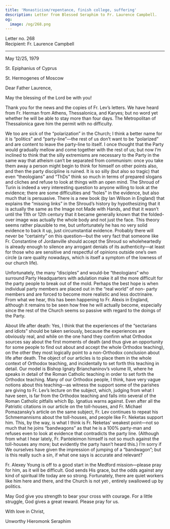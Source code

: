 ```yaml
---
title: 'Monasticism/repentance, finish college, suffering'
description: Letter from Blessed Seraphim to Fr. Laurence Campbell.
og:
  image: /og/268.png
---
```


<div style={{textAlign:'right', fontFamily:'monospace'}}>Letter no. 268</div>
<div style={{textAlign:'left', fontFamily:'monospace'}}>Recipient: Fr. Laurence Campbell</div>

---

May 12/25, 1979

St. Epiphanius of Cyprus

St. Hermogenes of Moscow

Dear Father Laurence,

May the blessing of the Lord be with you!

Thank you for the news and the copies of Fr. Lev’s letters. We have heard from Fr. Herman from Athens, Thessalonica, and Karyes; but no word yet whether he will be able to stay more than four days. The Metropolitan of Thessalonica gave him the permit with no difficulty.

We too are sick of the “polarization” in the Church; I think a better name for it is “politics” and “party-line”—the rest of us don’t want to be “polarized” and are content to leave the party-line to itself. I once thought that the Party would gradually mellow and come together with the rest of us; but now I’m inclined to think that the silly extremisms are necessary to the Party in the same way that atheism can’t be separated from communism: once you take them away a person might begin to think for himself on other points also, and then the party discipline is ruined. It is so silly (but also so tragic) that even “theologians” and “ThDs” think so much in terms of prepared slogans and cliches and refuse to look at things with an open mind. The Shroud of Turin is indeed a very interesting question to anyone willing to look at the evidence; there are some difficulties and “holes” in the evidence, but also much that is persuasive. There is a new book (by Ian Wilson in England) that explains the “missing links” in the Shroud’s history by hypothesizing that it is actually the same as the Image not Made with Hands, and that it wasn’t until the 11th or 12th century that it became generally known that the folded-over image was actually the whole body and not just the face. This theory seems rather plausible to me, but unfortunately he has no very solid evidence to back it up, just circumstantial evidence. Probably there will never be “certainty” on this question—but the very fact that someone like Fr. Constantine of Jordanville should accept the Shroud so wholeheartedly is already enough to silence any arrogant denials of its authenticity—at least for those who are sensitive and respectful of opinions outside one’s own circle (a rare quality nowadays, which is itself a symptom of the lowness of our church life).

Unfortunately, the many “disciples” and would-be “theologians” who surround Party Headquarters with adulation make it all the more difficult for the party people to break out of the mold. Perhaps the best hope is when individual party members are placed out in the “real world” of non- party members and are forced to become more realistic and less doctrinaire. From what we hear, this has been happening to Fr. Alexis in England, although it remains to be seen how free he will actually become, especially since the rest of the Church seems so passive with regard to the doings of the Party.

About life after death: Yes, I think that the experiences of the “sectarians and idiots” should be taken seriously, because the experiences are obviously real, and while on the one hand they confirm what Orthodox sources say about the first moments of death (and thus give an opportunity for some people to find out about and accept the whole Orthodox teaching), on the other they most logically point to a non-Orthodox conclusion about life after death. The object of our articles is to place them in the whole context of Orthodox teaching, and incidentally to set forth this teaching in detail. Our model is Bishop Ignaty Brianchaninov’s volume III, where he speaks in detail of the Roman Catholic teaching in order to set forth the Orthodox teaching. Many of our Orthodox people, I think, have very vague notions about this teaching—as witness the support some of the parishes are giving to Fr. Lev’s lecture on the subject, which, judging from what I have seen, is far from the Orthodox teaching and falls into several of the Roman Catholic pitfalls which Bp. Ignatius warns against. Even after all the Patristic citations in our article on the toll-houses, and Fr. Michael Pomazansky’s article on the same subject, Fr. Lev continues to repeat his Schmemannisms about the toll-houses, and people like Fr. Neketas support him. This, by the way, is what I think is Fr. Neketas’ weakest point—not so much that he joins “bandwagons” as that he is a 100% party-man and refuses even to look at evidence that contradicts the party line. (Although from what I hear lately, Fr. Panteleimon himself is not so much against the toll-houses any more; but evidently the party hasn’t heard this.) I’m sorry if We ourselves have given the impression of jumping of a “bandwagon”; but is this really such a sin, if what one says is accurate and relevant?

Fr. Alexey Young is off to a good start in the Medford mission—please pray for him, as it will be difficult. God sends His grace, but the odds against any kind of spiritual life today are so strong. Fortunately, there are quiet workers like him here and there, and the Church is not yet·, entirely swallowed up by politics.

May God give you strength to bear your cross with courage. For a little struggle, God gives a great reward. Please pray for us.

With love in Christ,

Unworthy Hieromonk Seraphim